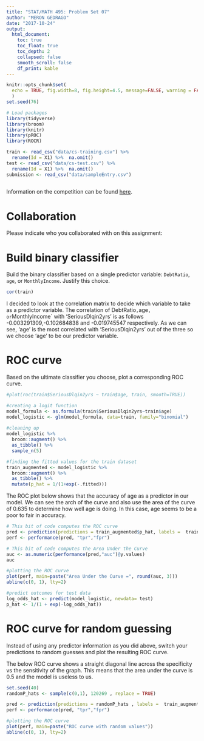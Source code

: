 ```yaml
---
title: "STAT/MATH 495: Problem Set 07"
author: "MERON GEDRAGO"
date: "2017-10-24"
output:
  html_document:
    toc: true
    toc_float: true
    toc_depth: 2
    collapsed: false
    smooth_scroll: false
    df_print: kable
---
```


```r
knitr::opts_chunk$set(
  echo = TRUE, fig.width=8, fig.height=4.5, message=FALSE, warning = FALSE
  )
set.seed(76)

# Load packages
library(tidyverse)
library(broom)
library(knitr)
library(pROC)
library(ROCR)

train <- read_csv("data/cs-training.csv") %>% 
  rename(Id = X1) %>%  na.omit()
test <- read_csv("data/cs-test.csv") %>% 
  rename(Id = X1) %>%  na.omit()
submission <- read_csv("data/sampleEntry.csv")
 
```

Information on the competition can be found [here](https://www.kaggle.com/c/GiveMeSomeCredit/data).



# Collaboration

Please indicate who you collaborated with on this assignment: 



# Build binary classifier

Build the binary classifier based on a single predictor variable: `DebtRatio`,
`age`, or `MonthlyIncome`. Justify this choice.

```r
cor(train)

```
I decided to look at the correlation matrix to decide which variable to take as a predictor variable. The correlation of DebtRatio`,
`age`, or `MonthlyIncome` with 'SeriousDlqin2yrs' is as follows -0.003291309,-0.102684838 and -0.019745547 respectively. As we can see, 'age' is the most correlated with 'SeriousDlqin2yrs' out of the three so we choose 'age' to be our predictor variable. 


# ROC curve

Based on the ultimate classifier you choose, plot a corresponding ROC curve.

```r
#plot(roc(train$SeriousDlqin2yrs ~ train$age, train, smooth=TRUE))
```

```r
#creating a logit function 
model_formula <- as.formula(train$SeriousDlqin2yrs~train$age)
model_logistic <- glm(model_formula, data=train, family="binomial")
 
#cleaning up 
model_logistic %>% 
  broom::augment() %>% 
  as_tibble() %>% 
  sample_n(5)

#finding the fitted values for the train dataset
train_augmented <- model_logistic %>% 
  broom::augment() %>% 
  as_tibble() %>% 
  mutate(p_hat = 1/(1+exp(-.fitted)))

```


The ROC plot below shows that the accuracy of age as a predictor in our model. We can see the arch of the curve and also use the area of the curve of 0.635 to determine how well age is doing. In this case, age seems to be a poor to fair in accuracy.  
```r

# This bit of code computes the ROC curve
pred <- prediction(predictions = train_augmented$p_hat, labels =  train_augmented$train.SeriousDlqin2yrs)
perf <- performance(pred, "tpr","fpr")

# This bit of code computes the Area Under the Curve
auc <- as.numeric(performance(pred,"auc")@y.values)
auc

```

```r
#plotting the ROC curve 
plot(perf, main=paste("Area Under the Curve =", round(auc, 3)))
abline(c(0, 1), lty=2)
```

```r
#predict outcomes for test data 
log_odds_hat <- predict(model_logistic, newdata= test)
p_hat <- 1/(1 + exp(-log_odds_hat))

```



# ROC curve for random guessing

Instead of using any predictor information as you did above, switch your
predictions to random guesses and plot the resulting ROC curve.

The below ROC curve shows a straight diagonal line across the specificity vs the sensitivity of the graph. This means that the area under the curve is 0.5 and the model is useless to us.  
```r
set.seed(40)
randomP_hats <- sample(c(0,1), 120269 , replace = TRUE)

pred <- prediction(predictions = randomP_hats , labels =  train_augmented$train.SeriousDlqin2yrs)
perf <- performance(pred, "tpr","fpr")

```


```r
#plotting the ROC curve 
plot(perf, main=paste("ROC curve with random values"))
abline(c(0, 1), lty=2)

```
